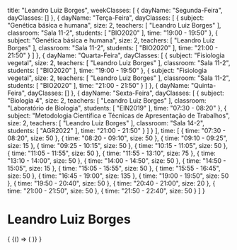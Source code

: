   title: "Leandro Luiz Borges",
  weekClasses: [
    {
      dayName: "Segunda-Feira",
      dayClasses: []
    },
    {
      dayName: "Terça-Feira",
      dayClasses: [
        {
          subject: "Genética básica e humana",
          size: 2,
          teachers: [
            "Leandro Luiz Borges"
          ],
          classroom: "Sala 11-2",
          students: [
            "BIO2020"
          ],
          time: "19:00 - 19:50"
        },
        {
          subject: "Genética básica e humana",
          size: 2,
          teachers: [
            "Leandro Luiz Borges"
          ],
          classroom: "Sala 11-2",
          students: [
            "BIO2020"
          ],
          time: "21:00 - 21:50"
        }
      ]
    },
    {
      dayName: "Quarta-Feira",
      dayClasses: [
        {
          subject: "Fisiologia vegetal",
          size: 2,
          teachers: [
            "Leandro Luiz Borges"
          ],
          classroom: "Sala 11-2",
          students: [
            "BIO2020"
          ],
          time: "19:00 - 19:50"
        },
        {
          subject: "Fisiologia vegetal",
          size: 2,
          teachers: [
            "Leandro Luiz Borges"
          ],
          classroom: "Sala 11-2",
          students: [
            "BIO2020"
          ],
          time: "21:00 - 21:50"
        }
      ]
    },
    {
      dayName: "Quinta-Feira",
      dayClasses: []
    },
    {
      dayName: "Sexta-Feira",
      dayClasses: [
        {
          subject: "Biologia 4",
          size: 2,
          teachers: [
            "Leandro Luiz Borges"
          ],
          classroom: "Laboratório de Biologia",
          students: [
            "EIN2019"
          ],
          time: "07:30 - 08:20"
        },
        {
          subject: "Metodologia Científica e Técnicas de Apresentação de Trabalhos",
          size: 2,
          teachers: [
            "Leandro Luiz Borges"
          ],
          classroom: "Sala 14-2",
          students: [
            "AGR2022"
          ],
          time: "21:00 - 21:50"
        }
      ]
    }
  ],
  time: [
    {
      time: "07:30 - 08:20",
      size: 50
    },
    {
      time: "08:20 - 09:10",
      size: 50
    },
    {
      time: "09:10 - 09:25",
      size: 15
    },
    {
      time: "09:25 - 10:15",
      size: 50
    },
    {
      time: "10:15 - 11:05",
      size: 50
    },
    {
      time: "11:05 - 11:55",
      size: 50
    },
    {
      time: "11:55 - 13:10",
      size: 75
    },
    {
      time: "13:10 - 14:00",
      size: 50
    },
    {
      time: "14:00 - 14:50",
      size: 50
    },
    {
      time: "14:50 - 15:05",
      size: 15
    },
    {
      time: "15:05 - 15:55",
      size: 50
    },
    {
      time: "15:55 - 16:45",
      size: 50
    },
    {
      time: "16:45 - 19:00",
      size: 135
    },
    {
      time: "19:00 - 19:50",
      size: 50
    },
    {
      time: "19:50 - 20:40",
      size: 50
    },
    {
      time: "20:40 - 21:00",
      size: 20
    },
    {
      time: "21:00 - 21:50",
      size: 50
    },
    {
      time: "21:50 - 22:40",
      size: 50
    }
  ]
}

# Leandro Luiz Borges

<div>
  {
    <BrowserOnly>
      {() => (
        <Grid
          title={data.title}
          weekClasses={data.weekClasses}
          time={data.time}
        />
      )}
    </BrowserOnly>
  }
</div>
